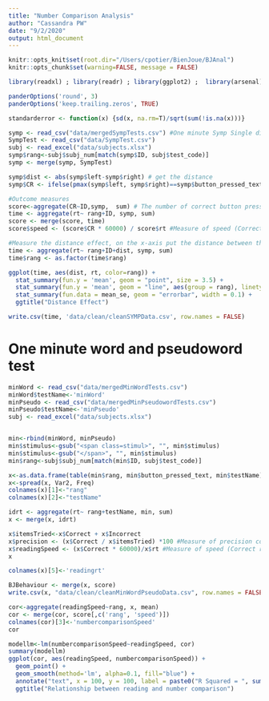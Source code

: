 ```yaml
---
title: "Number Comparison Analysis"
author: "Cassandra PW"
date: "9/2/2020"
output: html_document
---
```


```r
knitr::opts_knit$set(root.dir="/Users/cpotier/BienJoue/BJAnal")
knitr::opts_chunk$set(warning=FALSE, message = FALSE)

library(readxl) ; library(readr) ; library(ggplot2) ;  library(arsenal); library(plotly) ; library(ez) ; library(ggpubr) ; library(reshape2) ;  library(plyr) ; library(tidyr) ; library(dplyr) ; library(pander); library(gmodels); require(Hmisc) ; library(afex)

panderOptions('round', 3)
panderOptions('keep.trailing.zeros', TRUE)

standarderror <- function(x) {sd(x, na.rm=T)/sqrt(sum(!is.na(x)))}
```


```r
symp <- read_csv("data/mergedSympTests.csv") #One minute Symp Single digit
SympTest <- read_csv("data/SympTest.csv")
subj <- read_excel("data/subjects.xlsx")
symp$rang<-subj$subj_num[match(symp$ID, subj$test_code)] 
symp <- merge(symp, SympTest)

symp$dist <- abs(symp$left-symp$right) # get the distance 
symp$CR <- ifelse(pmax(symp$left, symp$right)==symp$button_pressed_text, 1,0) # Score

#Outcome measures
score<-aggregate(CR~ID,symp,  sum) # The number of correct button presses
time <- aggregate(rt~ rang+ID, symp, sum)
score <- merge(score, time)
score$speed <- (score$CR * 60000) / score$rt #Measure of speed (Correct responses * 60000) / time to complete the activity

#Measure the distance effect, on the x-axis put the distance between the compared numbers and on the y-axis the RT
time <- aggregate(rt~ rang+ID+dist, symp, sum)
time$rang <- as.factor(time$rang)

ggplot(time, aes(dist, rt, color=rang)) +
  stat_summary(fun.y = 'mean', geom = "point", size = 3.5) + 
  stat_summary(fun.y = 'mean', geom = "line", aes(group = rang), linetype = "solid", size=.5) + 
  stat_summary(fun.data = mean_se, geom = "errorbar", width = 0.1) +
  ggtitle("Distance Effect")

write.csv(time, 'data/clean/cleanSYMPData.csv', row.names = FALSE)
```


# One minute word and pseudoword test
```r
minWord <- read_csv("data/mergedMinWordTests.csv")
minWord$testName<-'minWord'
minPseudo <- read_csv("data/mergedMinPseudowordTests.csv")
minPseudo$testName<-'minPseudo'
subj <- read_excel("data/subjects.xlsx")


min<-rbind(minWord, minPseudo)
min$stimulus<-gsub("<span class=stimul>", "", min$stimulus)
min$stimulus<-gsub("</span>", "", min$stimulus)
min$rang<-subj$subj_num[match(min$ID, subj$test_code)]

x<-as.data.frame(table(min$rang, min$button_pressed_text, min$testName))
x<-spread(x, Var2, Freq)
colnames(x)[1]<-"rang"
colnames(x)[2]<-"testName"

idrt <- aggregate(rt~ rang+testName, min, sum)
x <- merge(x, idrt)

x$itemsTried<-x$Correct + x$Incorrect
x$precision <- (x$Correct / x$itemsTried) *100 #Measure of precision correct responses / total responses *100
x$readingSpeed <- (x$Correct * 60000)/x$rt #Measure of speed (Correct responses * 60000) / time to complete the activity
x

colnames(x)[5]<-'readingrt'

BJBehaviour <- merge(x, score)
write.csv(x, "data/clean/cleanMinWordPseudoData.csv", row.names = FALSE)

cor<-aggregate(readingSpeed~rang, x, mean)
cor <- merge(cor, score[,c('rang', 'speed')])
colnames(cor)[3]<-'numbercomparisonSpeed'
cor

modellm<-lm(numbercomparisonSpeed~readingSpeed, cor)
summary(modellm)
ggplot(cor, aes(readingSpeed, numbercomparisonSpeed)) +
  geom_point() +
  geom_smooth(method='lm', alpha=0.1, fill="blue") +
  annotate("text", x = 100, y = 100, label = paste0("R Squared = ", summary(modellm)$r.squared)) +
  ggtitle("Relationship between reading and number comparison")
```


